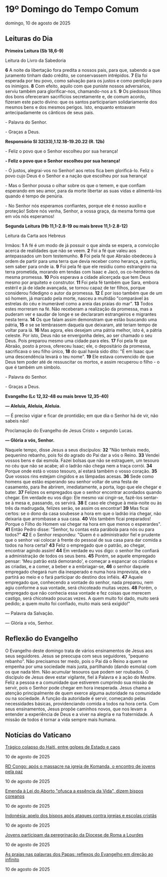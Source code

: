 
# 19º Domingo do Tempo Comum

domingo, 10 de agosto de 2025

## Leituras do Dia

**Primeira Leitura (Sb 18,6-9)** 

Leitura do Livro da Sabedoria

**6** A noite da libertação fora predita a nossos pais, para que, sabendo a que juramento tinham dado crédito, se conservassem intrépidos. **7** Ela foi esperada por teu povo, como salvação para os justos e como perdição para os inimigos. **8** Com efeito, aquilo com que puniste nossos adversários, serviu também para glorificar-nos, chamando-nos a ti. **9** Os piedosos filhos dos bons ofereceram sacrifícios secretamente e, de comum acordo, fizeram este pacto divino: que os santos participariam solidariamente dos mesmos bens e dos mesmos perigos. Isto, enquanto entoavam antecipadamente os cânticos de seus pais.

\- Palavra do Senhor.

\- Graças a Deus.

**Responsório Sl 32(33),1.12.18-19.20.22 (R. 12b)** 

\- Feliz o povo que o Senhor escolheu por sua herança!

**\- Feliz o povo que o Senhor escolheu por sua herança!** 

\- Ó justos, alegrai-vos no Senhor! aos retos fica bem glorificá-lo. Feliz o povo cujo Deus é o Senhor e a nação que escolheu por sua herança! 

\- Mas o Senhor pousa o olhar sobre os que o temem, e que confiam esperando em seu amor, para da morte libertar as suas vidas e alimentá-los quando é tempo de penúria. 

\- No Senhor nós esperamos confiantes, porque ele é nosso auxílio e proteção! Sobre nós venha, Senhor, a vossa graça, da mesma forma que em vós nós esperamos! 

**Segunda Leitura (Hb 11,1-2.8-19 ou mais breve 11,1-2.8-12)** 

Leitura da Carta aos Hebreus

Irmãos: **1** A fé é um modo de já possuir o que ainda se espera, a convicção acerca de realidades que não se veem. **2** Foi a fé que valeu aos antepassados um bom testemunho. **8** Foi pela fé que Abraão obedeceu à ordem de partir para uma terra que devia receber como herança, e partiu, sem saber para onde ia. **9** Foi pela fé que ele residiu como estrangeiro na terra prometida, morando em tendas com Isaac e Jacó, os co-herdeiros da mesma promessa. **10** Pois esperava a cidade alicerçada que tem Deus mesmo por arquiteto e construtor. **11** Foi pela fé também que Sara, embora estéril e já de idade avançada, se tornou capaz de ter filhos, porque considerou fidedigno o autor da promessa. **12** É por isso também que de um só homem, já marcado pela morte, nasceu a multidão "comparável às estrelas do céu e inumerável como a areia das praias do mar". **13** Todos estes morreram na fé. Não receberam a realização da promessa, mas a puderam ver e saudar de longe e se declararam estrangeiros e migrantes nesta terra. **14** Os que falam assim demonstram que estão buscando uma pátria, **15** e se se lembrassem daquela que deixaram, até teriam tempo de voltar para lá. **16** Mas agora, eles desejam uma pátria melhor, isto é, a pátria celeste. Por isto, Deus não se envergonha deles, ao ser chamado o seu Deus. Pois preparou mesmo uma cidade para eles. **17** Foi pela fé que Abraão, posto à prova, ofereceu Isaac; ele, o depositário da promessa, sacrificava o seu filho único, **18** do qual havia sido dito: "É em Isaac que uma descendência levará o teu nome". **19** Ele estava convencido de que Deus tem poder até de ressuscitar os mortos, e assim recuperou o filho - o que é também um símbolo.

\- Palavra do Senhor.

\- Graças a Deus.

**Evangelho (Lc 12,32-48 ou mais breve 12,35-40)** 

**— Aleluia, Aleluia, Aleluia.** 

— É preciso vigiar e ficar de prontidão; em que dia o Senhor há de vir, não sabeis não!

Proclamação do Evangelho de Jesus Cristo + segundo Lucas.

**— Glória a vós, Senhor.** 

Naquele tempo, disse Jesus a seus discípulos: **32** "Não tenhais medo, pequenino rebanho, pois foi do agrado do Pai dar a vós o Reino. **33** Vendei vossos bens e dai esmola. Fazei bolsas que não se estraguem, um tesouro no céu que não se acabe; ali o ladrão não chega nem a traça corrói. **34** Porque onde está o vosso tesouro, aí estará também o vosso coração. **35** Que vossos rins estejam cingidos e as lâmpadas acesas. **36** Sede como homens que estão esperando seu senhor voltar de uma festa de casamento, para lhe abrirem, imediatamente, a porta, logo que ele chegar e bater. **37** Felizes os empregados que o senhor encontrar acordados quando chegar. Em verdade eu vos digo: Ele mesmo vai cingir-se, fazê-los sentar-se à mesa e, passando, os servirá. **38** E caso ele chegue à meia-noite ou às três da madrugada, felizes serão, se assim os encontrar! **39** Mas ficai certos: se o dono da casa soubesse a hora em que o ladrão iria chegar, não deixaria que arrombasse a sua casa. **40** Vós também ficai preparados! Porque o Filho do Homem vai chegar na hora em que menos o esperardes". **41** Então Pedro disse: "Senhor, tu contas esta parábola para nós ou para todos?" **42** E o Senhor respondeu: "Quem é o administrador fiel e prudente que o senhor vai colocar à frente do pessoal de sua casa para dar comida a todos na hora certa? **43** Feliz o empregado que o patrão, ao chegar, encontrar agindo assim! **44** Em verdade eu vos digo: o senhor lhe confiará a administração de todos os seus bens. **45** Porém, se aquele empregado pensar: 'Meu patrão está demorando', e começar a espancar os criados e as criadas, e a comer, a beber e a embriagar-se, **46** o senhor daquele empregado chegará num dia inesperado e numa hora imprevista, ele o partirá ao meio e o fará participar do destino dos infiéis. **47** Aquele empregado que, conhecendo a vontade do senhor, nada preparou, nem agiu conforme a sua vontade, será chicoteado muitas vezes. **48** Porém, o empregado que não conhecia essa vontade e fez coisas que merecem castigo, será chicoteado poucas vezes. A quem muito foi dado, muito será pedido; a quem muito foi confiado, muito mais será exigido!"

 — Palavra da Salvação.

 — Glória a vós, Senhor.

## Reflexão do Evangelho

 O Evangelho deste domingo trata de vários ensinamentos de Jesus aos seus seguidores. Jesus se preocupa com seus seguidores, “pequeno rebanho”. Não precisamos ter medo, pois o Pai dá o Reino a quem se empenha por uma sociedade mais justa, partilhando (dando esmola) com os que nada têm. Não acumular tesouros que podem ser roubados. O discípulo de Jesus deve estar vigilante, fiel à Palavra e à ação do Mestre. Feliz a pessoa e a comunidade que estiverem cumprindo sua missão de servir, pois o Senhor pode chegar em hora inesperada. Jesus chama a atenção principalmente de quem exerce alguma autoridade na comunidade ou na sociedade. A função da autoridade é servir, começando pelas necessidades básicas, providenciando comida a todos na hora certa. Com seus ensinamentos, Jesus propõe caminhos novos, que nos levam a entender a experiência de Deus e a viver na alegria e na fraternidade. A missão de todos é tornar a vida sempre mais humana.

## Notícias do Vaticano

[Trágico colapso do Haiti, entre golpes de Estado e caos](https://www.vaticannews.va/pt/mundo/news/2025-08/tragico-colapso-do-haiti-entre-golpes-de-estado-e-caos.html) 

10 de agosto de 2025

[RD Congo: após o massacre na igreja de Komanda, o encontro de jovens pela paz](https://www.vaticannews.va/pt/igreja/news/2025-08/rd-congo-encontro-jovens-ituri-paz-igreja-komanda.html) 

10 de agosto de 2025

[Emenda à Lei do Aborto "ofusca a essência da Vida", dizem bispos coreanos](https://www.vaticannews.va/pt/igreja/news/2025-08/coreia-sul-bispos-emenda-lei-aborto.html) 

10 de agosto de 2025

[Indonésia: apelo dos bispos após ataques contra igrejas e escolas cristãs](https://www.vaticannews.va/pt/igreja/news/2025-08/indonesia-ataques0igrejas-escolas-cristas-apelo-bispos-governo.html) 

10 de agosto de 2025

[Jovens participam da peregrinação da Diocese de Roma a Lourdes](https://www.vaticannews.va/pt/igreja/news/2025-08/jovens-diocese-roma-peregrinacao-santuario-lourdes.html) 

10 de agosto de 2025

[As praias nas palavras dos Papas: reflexos do Evangelho em direção ao infinito](https://www.vaticannews.va/pt/papa/news/2025-08/praias-magisterio-papas-naufragio-mar-pescadores-verao.html) 

10 de agosto de 2025